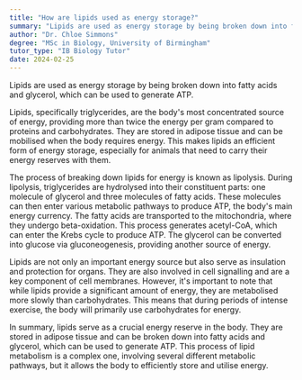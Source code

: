 ```yaml
---
title: "How are lipids used as energy storage?"
summary: "Lipids are used as energy storage by being broken down into fatty acids and glycerol, which can be used to generate ATP."
author: "Dr. Chloe Simmons"
degree: "MSc in Biology, University of Birmingham"
tutor_type: "IB Biology Tutor"
date: 2024-02-25
---
```


Lipids are used as energy storage by being broken down into fatty acids and glycerol, which can be used to generate ATP.

Lipids, specifically triglycerides, are the body's most concentrated source of energy, providing more than twice the energy per gram compared to proteins and carbohydrates. They are stored in adipose tissue and can be mobilised when the body requires energy. This makes lipids an efficient form of energy storage, especially for animals that need to carry their energy reserves with them.

The process of breaking down lipids for energy is known as lipolysis. During lipolysis, triglycerides are hydrolysed into their constituent parts: one molecule of glycerol and three molecules of fatty acids. These molecules can then enter various metabolic pathways to produce ATP, the body's main energy currency. The fatty acids are transported to the mitochondria, where they undergo beta-oxidation. This process generates acetyl-CoA, which can enter the Krebs cycle to produce ATP. The glycerol can be converted into glucose via gluconeogenesis, providing another source of energy.

Lipids are not only an important energy source but also serve as insulation and protection for organs. They are also involved in cell signalling and are a key component of cell membranes. However, it's important to note that while lipids provide a significant amount of energy, they are metabolised more slowly than carbohydrates. This means that during periods of intense exercise, the body will primarily use carbohydrates for energy.

In summary, lipids serve as a crucial energy reserve in the body. They are stored in adipose tissue and can be broken down into fatty acids and glycerol, which can be used to generate ATP. This process of lipid metabolism is a complex one, involving several different metabolic pathways, but it allows the body to efficiently store and utilise energy.
    